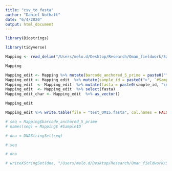```yaml
---
title: "csv_to_fasta"
author: "Daniel Nothaft"
date: "6/4/2020"
output: html_document
---
```


```r
library(Biostrings)
```


```r
library(tidyverse)
```

```r
Mapping <- read_delim("/Users/melo.d/Desktop/Research/Oman_fieldwork/Samail_16S_compilation_supporting_files/2015/Oman_2015_mapping_file.txt",  delim = "\t")
```

```r
Mapping 
```
```r
Mapping_edit <- Mapping %>% mutate(barcode_anchored_5_prime = paste0("^", BarcodeSequence))
Mapping_edit <- Mapping_edit  %>% mutate(sample_id = paste0(">", `#SampleID`))
Mapping_edit  <- Mapping_edit  %>% mutate(fasta = paste0(sample_id, "\n", barcode_anchored_5_prime))
Mapping_edit  <- Mapping_edit  %>% select(fasta)
Mapping_edit_char <- Mapping_edit  %>% as_vector()
```

```r
Mapping_edit
```
```r
Mapping_edit %>% write.table(file = "test_OM15.fasta", col.names = FALSE, row.names = FALSE, sep = "", quote = FALSE)
```



```r
# seq = Mapping$barcode_anchored_5_prime
# names(seq) = Mapping$`#SampleID`
```


```r
# dna = DNAStringSet(seq)
```

```r
# seq
```

```r
# dna
```

```r
# writeXStringSet(dna, "/Users/melo.d/Desktop/Research/Oman_fieldwork/Samail_16S_compilation_supporting_files/2015/barcodes_OM15.fasta")
```
